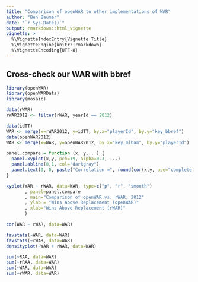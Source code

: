 ```yaml
---
title: "Comparison of openWAR to other implementations of WAR"
author: "Ben Baumer"
date: "`r Sys.Date()`"
output: rmarkdown::html_vignette
vignette: >
  %\VignetteIndexEntry{Vignette Title}
  %\VignetteEngine{knitr::rmarkdown}
  %\VignetteEncoding{UTF-8}
---
```



## Cross-check our WAR with bbref

```r
library(openWAR)
library(openWARData)
library(mosaic)
```

```r
data(rWAR)
rWAR2012 <- filter(rWAR, yearId == 2012)
```

```r
data(idTT)
WAR <- merge(x=rWAR2012, y=idTT, by.x="playerId", by.y="key_bbref")
data(openWAR2012)
WAR <- merge(x=WAR, y=openWAR2012, by.x="key_mlbam", by.y="playerId")
```

```r
panel.compare = function (x, y,...) {
  panel.xyplot(x,y, pch=19, alpha=0.3, ...)
  panel.abline(0,1, col="darkgray")
  panel.text(0, 0, paste("Correlation =", round(cor(x,y, use="complete.obs"), 3)))
}

xyplot(WAR ~ rWAR, data=WAR, type=c("p", "r", "smooth")
       , panel=panel.compare
       , main="Comparison of openWAR vs. rWAR, 2012"
       , ylab = "Wins Above Replacement (openWAR)"
       , xlab="Wins Above Replacement (rWAR)"
       )
```

```r
cor(WAR ~ rWAR, data=WAR)

favstats(~WAR, data=WAR)
favstats(~rWAR, data=WAR)
densityplot(~WAR + rWAR, data=WAR)
```

```r
sum(~RAA, data=WAR)
sum(~rRAA, data=WAR)
sum(~WAR, data=WAR)
sum(~rWAR, data=WAR)
```


